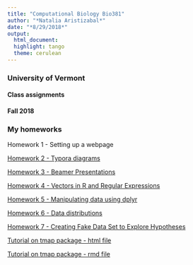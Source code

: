 ```yaml
---
title: "Computational Biology Bio381"
author: "*Natalia Aristizabal*"
date: "*8/29/2018*"
output: 
  html_document:
  highlight: tango
  theme: cerulean
---
```


### University of Vermont

#### Class assignments
#### Fall 2018

### My homeworks 


Homework 1 - Setting up a webpage

[Homework 2 - Typora diagrams](hw2_attempt2.html)

[Homework 3 - Beamer Presentations](markdown_beamer_presentations_hw3.pdf)

[Homework 4 - Vectors in R and Regular Expressions](hw4_sept19_Natalia_A.html)

[Homework 5 - Manipulating data using dplyr](hw5_sept26_Natalia_A.html)

[Homework 6 - Data distributions](hw6_Oct3_Natalia_A.html)

[Homework 7 - Creating Fake Data Set to Explore Hypotheses](hw7_22Oct2018_NataliaA.html)

[Tutorial on tmap package - html file](tmap_presentation.html)

[Tutorial on tmap package - rmd file](tmap_presentation.Rmd)

